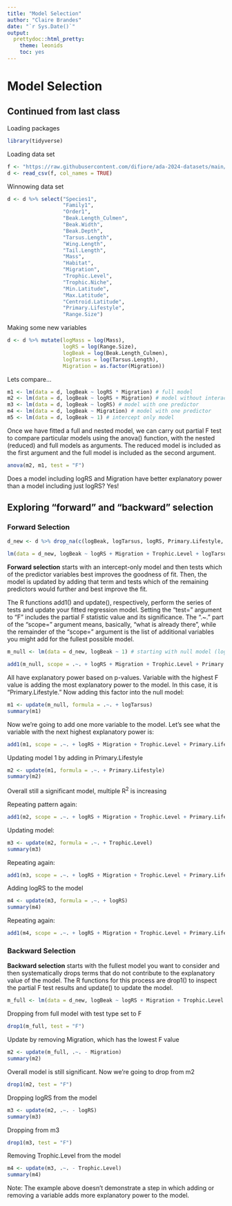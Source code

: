 ---
title: "Model Selection"
author: "Claire Brandes"
date: "`r Sys.Date()`"
output: 
  prettydoc::html_pretty:
    theme: leonids
    toc: yes
---

# Model Selection

## Continued from last class

Loading packages

```{r message=FALSE}
library(tidyverse)
```

Loading data set

```{r message=FALSE}
f <- "https://raw.githubusercontent.com/difiore/ada-2024-datasets/main/AVONETdataset1.csv"
d <- read_csv(f, col_names = TRUE)
```

Winnowing data set

```{r}
d <- d %>% select("Species1",
                  "Family1",
                  "Order1",
                  "Beak.Length_Culmen",
                  "Beak.Width",
                  "Beak.Depth",
                  "Tarsus.Length",
                  "Wing.Length",
                  "Tail.Length",
                  "Mass",
                  "Habitat",
                  "Migration",
                  "Trophic.Level",
                  "Trophic.Niche",
                  "Min.Latitude",
                  "Max.Latitude",
                  "Centroid.Latitude",
                  "Primary.Lifestyle",
                  "Range.Size")
```

Making some new variables

```{r}
d <- d %>% mutate(logMass = log(Mass),
                  logRS = log(Range.Size),
                  logBeak = log(Beak.Length_Culmen),
                  logTarsus = log(Tarsus.Length),
                  Migration = as.factor(Migration))
```

Lets compare...

```{r}
m1 <- lm(data = d, logBeak ~ logRS * Migration) # full model
m2 <- lm(data = d, logBeak ~ logRS + Migration) # model without interaction term
m3 <- lm(data = d, logBeak ~ logRS) # model with one predictor
m4 <- lm(data = d, logBeak ~ Migration) # model with one predictor
m5 <- lm(data = d, logBeak ~ 1) # intercept only model 
```

Once we have fitted a full and nested model, we can carry out partial F test to compare particular models using the anova() function, with the nested (reduced) and full models as arguments. The reduced model is included as the first argument and the full model is included as the second argument.  

```{r}
anova(m2, m1, test = "F")
```

Does a model including logRS and Migration have better explanatory power than a model including just logRS? Yes! 

## Exploring "forward" and "backward" selection

### Forward Selection

```{r}
d_new <- d %>% drop_na(c(logBeak, logTarsus, logRS, Primary.Lifestyle, Trophic.Level, Migration))

lm(data = d_new, logBeak ~ logRS + Migration + Trophic.Level + logTarsus + Primary.Lifestyle)
```

**Forward selection** starts with an intercept-only model and then tests which of the predictor variables best improves the goodness of fit. Then, the model is updated by adding that term and tests which of the remaining predictors would further and best improve the fit. 

The R functions add1() and update(), respectively, perform the series of tests and update your fitted regression model. Setting the "test=" argument to "F" includes the partial F statistic value and its significance. The ".~." part of the "scope=" argument means, basically, "what is already there", while the remainder of the "scope=" argument is the list of additional variables you might add for the fullest possible model.

```{r}
m_null <- lm(data = d_new, logBeak ~ 1) # starting with null model (logBeak as a function of the intercept)

add1(m_null, scope = .~. + logRS + Migration + Trophic.Level + Primary.Lifestyle + logTarsus, test = "F")
```

All have explanatory power based on p-values. Variable with the highest F value is adding the most explanatory power to the model. In this case, it is "Primary.Lifestyle." Now adding this factor into the null model:

```{r}
m1 <- update(m_null, formula = .~. + logTarsus)
summary(m1)
```

Now we're going to add one more variable to the model. Let's see what the variable with the next highest explanatory power is:

```{r}
add1(m1, scope = .~. + logRS + Migration + Trophic.Level + Primary.Lifestyle + logTarsus, test = "F")
```

Updating model 1 by adding in Primary.Lifestyle

```{r}
m2 <- update(m1, formula = .~. + Primary.Lifestyle)
summary(m2)
```

Overall still a significant model, multiple R^2^ is increasing 

Repeating pattern again:

```{r}
add1(m2, scope = .~. + logRS + Migration + Trophic.Level + Primary.Lifestyle + logTarsus, test = "F")
```
Updating model:

```{r}
m3 <- update(m2, formula = .~. + Trophic.Level)
summary(m3)
```

Repeating again:

```{r}
add1(m3, scope = .~. + logRS + Migration + Trophic.Level + Primary.Lifestyle + logTarsus, test = "F")
```

Adding logRS to the model

```{r}
m4 <- update(m3, formula = .~. + logRS)
summary(m4)
```

Repeating again:

```{r}
add1(m4, scope = .~. + logRS + Migration + Trophic.Level + Primary.Lifestyle + logTarsus, test = "F")
```

### Backward Selection

**Backward selection** starts with the fullest model you want to consider and then systematically drops terms that do not contribute to the explanatory value of the model. The R functions for this process are drop1() to inspect the partial F test results and update() to update the model.

```{r}
m_full <- lm(data = d_new, logBeak ~ logRS + Migration + Trophic.Level + Primary.Lifestyle + logTarsus) # starting with full model
```

Dropping from full model with test type set to F 

```{r}
drop1(m_full, test = "F")
```

Update by removing Migration, which has the lowest F value

```{r}
m2 <- update(m_full, .~. - Migration)
summary(m2)
```

Overall model is still significant. Now we're going to drop from m2

```{r}
drop1(m2, test = "F")
```

Dropping logRS from the model

```{r}
m3 <- update(m2, .~. - logRS)
summary(m3)
```

Dropping from m3

```{r}
drop1(m3, test = "F")
```

Removing Trophic.Level from the model

```{r}
m4 <- update(m3, .~. - Trophic.Level)
summary(m4)
```

Note: The example above doesn't demonstrate a step in which adding or removing a variable adds more explanatory power to the model. 

